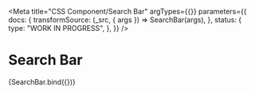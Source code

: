 <!--
@license EUPL-1.2
Copyright (c) 2021 Gemeente Utrecht
Copyright (c) 2021 Robbert Broersma
-->


<Meta
  title="CSS Component/Search Bar"
  argTypes={{}}
  parameters={{
    docs: {
      transformSource: (_src, { args }) => SearchBar(args),
    },
    status: {
      type: "WORK IN PROGRESS",
    },
  }}
/>

# Search Bar

<Canvas>
  <Story
    name="Search Bar"
    args={{
      buttonLabel: "Zoeken",
      formLabel: "zoeken in Utrecht.nl",
      inputLabel: "zoektermen",
      value: "The answer to life, the universe, and everything",
    }}
  >
    {SearchBar.bind({})}
  </Story>
</Canvas>

<ArgsTable story="Search Bar" />
